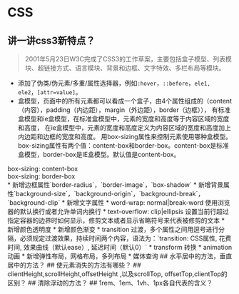# CSS
## 讲一讲css3新特点？
> 2001年5月23日W3C完成了CSS3的工作草案，主要包括盒子模型、列表模块、超链接方式、语言模块、背景和边框、文字特效、多栏布局等模块。
* 添加了伪类/伪元素/多重/属性选择器，例如`:hover`，`::before`，`ele1, ele2`，`[attr=value]`。
* 盒模型，页面中的所有元素都可以看成一个盒子，由4个属性组成的（content（内容），padding（内边距），margin（外边距），border（边框）），
有标准盒模型和ie盒模型，在标准盒模型中，元素的宽度和高度等于内容区域的宽度和高度，
在ie盒模型中，元素的宽度和高度定义为内容区域的宽度和高度加上内边距和边框的宽度和高度。
用box-sizing属性来控制元素使用哪种盒模型。box-sizing属性有两个值：content-box和border-box。content-box是标准盒模型，border-box是IE盒模型。默认值是content-box。
<div style={{display: 'flex'}}>
<div style={{boxSizing: 'content-box', width: '150px', height: '100px', padding: '20px', border: '10px solid black', margin: '10px', fontSize: '12px'}}><span>box-sizing: content-box</span></div>
<div style={{boxSizing: 'border-box', width: '150px', height: '100px', padding: '20px', border: '10px solid black', margin: '10px', fontSize: '12px'}}><span>box-sizing: border-box</span></div>
</div>
* 新增边框属性`border-radius`，`border-image`，`box-shadow`
* 新增背景属性`background-size`，`background-origin`，`background-break`，`background-clip`
* 新增文字属性
    * word-wrap: normal|break-word 使用浏览器的默认换行或者允许单词内换行
    * text-overflow: clip|ellipsis 设置当前行超过指定容器的边界时如何显示，修剪文本或者显示省略符号来代表被修剪的文本
* 新增颜色透明度
* 新增颜色渐变
* transition 过渡，多个属性之间用逗号进行分隔，必须规定过渡效果，持续时间两个内容，语法为：`transition: CSS属性, 花费时间, 效果曲线（默认ease）, 延迟时间（默认0）`
* transform 转换
* animation 动画
* 新增弹性布局，网格布局，多列布局
* 媒体查询
## 水平居中的方法，垂直居中的方法？
## 使元素消失的方法有哪些？
## clientHeight,scrollHeight,offsetHeight ,以及scrollTop, offsetTop,clientTop的区别？
## 清除浮动的方法？
## 1rem、1em、1vh、1px各自代表的含义？